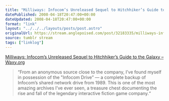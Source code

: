 ```yaml
---
title: "Milliways: Infocom’s Unreleased Sequel to Hitchhiker’s Guide to the Galaxy"
datePublished: 2008-04-18T20:47:00+00:00
dateUpdated: 2008-04-18T20:47:00+00:00
format: "link"
layout: "../../../layouts/posts/post.astro"
originalUrl: https://stream.anglepoised.com/post/32183335/milliways-infocoms-unreleased-sequel-to
source: tumblr stream
tags: ["linklog"]
---
```


[Milliways: Infocom&#8217;s Unreleased Sequel to Hitchhiker&#8217;s Guide to the Galaxy &#8211; Waxy.org][1]

> &ldquo;From an anonymous source close to the company, I&rsquo;ve found myself in possession of the "Infocom Drive&rdquo; — a complete backup of Infocom&rsquo;s shared network drive from 1989. This is one of the most amazing archives I&rsquo;ve ever seen, a treasure chest documenting the rise and fall of the legendary interactive fiction game company.&ldquo;

[1]: http://waxy.org/2008/04/milliways_infocoms_unreleased_sequel_to_hitchhikers_guide_to_the_galax/
